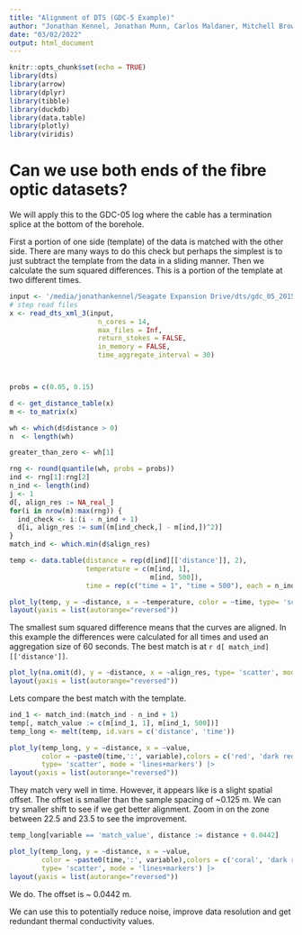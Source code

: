 ```yaml
---
title: "Alignment of DTS (GDC-5 Example)"
author: "Jonathan Kennel, Jonathan Munn, Carlos Maldaner, Mitchell Brown, Beth Parker"
date: "03/02/2022"
output: html_document
---
```


```r
knitr::opts_chunk$set(echo = TRUE)
library(dts)
library(arrow)
library(dplyr)
library(tibble)
library(duckdb)
library(data.table)
library(plotly)
library(viridis)
```



# Can we use both ends of the fibre optic datasets?

We will apply this to the GDC-05 log where the cable has a termination splice at the bottom of the borehole.

First a portion of one side (template) of the data is matched with the other side. There are many ways to do this check but perhaps the simplest is to just subtract the template from the data in a sliding manner.  Then we calculate the sum squared differences. This is a portion of the template at two different times.

```r
input <- '/media/jonathankennel/Seagate Expansion Drive/dts/gdc_05_2015-11-02/2015-11-02 Active DTS Test GDC-05 7_5 W per m'
# step read files
x <- read_dts_xml_3(input,
                      n_cores = 14, 
                      max_files = Inf,
                      return_stokes = FALSE,
                      in_memory = FALSE,
                      time_aggregate_interval = 30)



probs = c(0.05, 0.15)

d <- get_distance_table(x)
m <- to_matrix(x)

wh <- which(d$distance > 0)
n  <- length(wh)

greater_than_zero <- wh[1]

rng <- round(quantile(wh, probs = probs))
ind <- rng[1]:rng[2]
n_ind <- length(ind)
j <- 1
d[, align_res := NA_real_]
for(i in nrow(m):max(rng)) {
  ind_check <- i:(i - n_ind + 1)
  d[i, align_res := sum((m[ind_check,] - m[ind,])^2)]
}
match_ind <- which.min(d$align_res)

temp <- data.table(distance = rep(d[ind][['distance']], 2), 
                   temperature = c(m[ind, 1],
                                   m[ind, 500]), 
                   time = rep(c("time = 1", "time = 500"), each = n_ind))

plot_ly(temp, y = ~distance, x = ~temperature, color = ~time, type= 'scatter', mode = 'lines') |>
layout(yaxis = list(autorange="reversed"))

```

The smallest sum squared difference means that the curves are aligned.  In this example the differences were calculated for all times and used an aggregation size of 60 seconds. The best match is at `r d[ match_ind][['distance']]`.

```r
plot_ly(na.omit(d), y = ~distance, x = ~align_res, type= 'scatter', mode = 'lines') |>
layout(yaxis = list(autorange="reversed"))
```

Lets compare the best match with the template.


```r

ind_1 <- match_ind:(match_ind - n_ind + 1)
temp[, match_value := c(m[ind_1, 1], m[ind_1, 500])]
temp_long <- melt(temp, id.vars = c('distance', 'time'))

plot_ly(temp_long, y = ~distance, x = ~value, 
        color = ~paste0(time,':', variable),colors = c('red', 'dark red', 'blue', 'dark blue'),
        type= 'scatter', mode = 'lines+markers') |>
layout(yaxis = list(autorange="reversed"))
```

They match very well in time.  However, it appears like is a slight spatial offset.  The offset is smaller than the sample spacing of ~0.125 m.  We can try smaller shift to see if we get better alignment.  Zoom in on the zone between 22.5 and 23.5 to see the improvement.

```r

temp_long[variable == 'match_value', distance := distance + 0.0442]

plot_ly(temp_long, y = ~distance, x = ~value, 
        color = ~paste0(time,':', variable),colors = c('coral', 'dark red', 'steelblue', 'dark blue'),
        type= 'scatter', mode = 'lines+markers') |>
layout(yaxis = list(autorange="reversed"))
```

We do.  The offset is ~ 0.0442 m.

We can use this to potentially reduce noise, improve data resolution and get redundant thermal conductivity values. 


